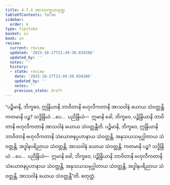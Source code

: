 ```yaml
---
title: 4.7.4 အာသဝက္ခယသုတ္တ
tableOfContents: false
sidebar:
  order: 4
type: tipitaka
basket: su
book: sn
review:
  current: review
  updated: '2025-10-27T21:49:30.034286'
  updated_by: ''
  notes: ''
  history:
  - state: review
    date: '2025-10-27T21:49:30.034286'
    updated_by: ''
    notes: ''
    previous_state: draft
---
```



<ReviewStatus review={frontmatter.review} showDetails={true} />

<HypothesisAnnotation frontmatter={frontmatter} />

<DynamicBreadcrumb />

<Division number="534" book="sn" e="ch" v="18" p="360">

<Paragraph number="1235" book="sn">
“ပဉ္စိမာနိ, ဘိက္ခဝေ, ဣန္ဒြိယာနိ ဘာဝိတာနိ ဗဟုလီကတာနိ အာသဝါနံ ခယာယ သံဝတ္တန္တိ. ကတမာနိ ပဉ္စ? သဒ္ဓိန္ဒြိယံ …ပေ…  ပညိန္ဒြိယံ—  ဣမာနိ ခေါ, ဘိက္ခဝေ, ပဉ္စိန္ဒြိယာနိ ဘာဝိတာနိ ဗဟုလီကတာနိ အာသဝါနံ ခယာယ သံဝတ္တန္တီတိ.
</Paragraph>

<Paragraph number="1236" book="sn">
ပဉ္စိမာနိ, ဘိက္ခဝေ, ဣန္ဒြိယာနိ ဘာဝိတာနိ ဗဟုလီကတာနိ သံယောဇနပ္ပဟာနာယ သံဝတ္တန္တိ, အနုသယသမုဂ္ဃါတာယ သံဝတ္တန္တိ, အဒ္ဓါနပရိညာယ သံဝတ္တန္တိ, အာသဝါနံ ခယာယ သံဝတ္တန္တိ. ကတမာနိ ပဉ္စ? သဒ္ဓိန္ဒြိယံ …ပေ…  ပညိန္ဒြိယံ—  ဣမာနိ ခေါ, ဘိက္ခဝေ, ပဉ္စိန္ဒြိယာနိ ဘာဝိတာနိ ဗဟုလီကတာနိ သံယောဇနပ္ပဟာနာယ သံဝတ္တန္တိ, အနုသယသမုဂ္ဃါတာယ သံဝတ္တန္တိ, အဒ္ဓါနပရိညာယ သံဝတ္တန္တိ, အာသဝါနံ ခယာယ သံဝတ္တန္တီ”တိ.

</Paragraph>
</Division>

<Paragraph number="1237" type="center" book="sn">
စတုတ္ထံ.
</Paragraph>